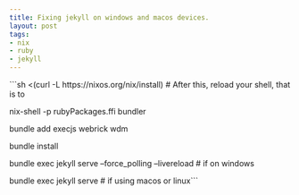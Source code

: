```yaml
---
title: Fixing jekyll on windows and macos devices.
layout: post
tags:
- nix
- ruby
- jekyll
---
```





```sh <(curl -L https://nixos.org/nix/install) # After this, reload your shell, that is to 

nix-shell -p rubyPackages.ffi bundler

bundle add execjs webrick wdm

bundle install

bundle exec jekyll serve --force_polling --livereload # if on windows

bundle exec jekyll serve # if using macos or linux```
